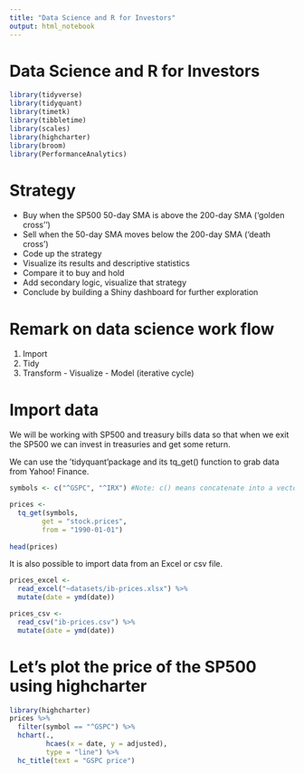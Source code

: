 ```yaml
---
title: "Data Science and R for Investors"
output: html_notebook
---
```


# Data Science and R for Investors
```r
library(tidyverse)
library(tidyquant)
library(timetk)
library(tibbletime)
library(scales)
library(highcharter)
library(broom)
library(PerformanceAnalytics)
```

# Strategy
  + Buy when the SP500 50-day SMA is above the 200-day SMA ('golden cross'')
  + Sell when the 50-day SMA moves below the 200-day SMA ('death cross')
  + Code up the strategy
  + Visualize its results and descriptive statistics
  + Compare it to buy and hold
  + Add secondary logic, visualize that strategy
  + Conclude by building a Shiny dashboard for further exploration

# Remark on data science work flow
  1. Import
  2. Tidy
  3. Transform - Visualize - Model (iterative cycle)

# Import data
We will be working with SP500 and treasury bills data so that when we exit the SP500 we can invest in treasuries and get some return.

We can use the 'tidyquant'package and its tq_get() function to grab data from Yahoo! Finance.

```r
symbols <- c("^GSPC", "^IRX") #Note: c() means concatenate into a vector

prices <- 
  tq_get(symbols,
        get = "stock.prices",
        from = "1990-01-01")
        
head(prices)
```

It is also possible to import data from an Excel or csv file.

```r
prices_excel <- 
  read_excel("~datasets/ib-prices.xlsx") %>%
  mutate(date = ymd(date))
```

```r
prices_csv <- 
  read_csv("ib-prices.csv") %>%
  mutate(date = ymd(date))
```

# Let's plot the price of the SP500 using highcharter
```r
library(highcharter)
prices %>%
  filter(symbol == "^GSPC") %>%
  hchart(.,
         hcaes(x = date, y = adjusted),
         type = "line") %>%
  hc_title(text = "GSPC price")
```


